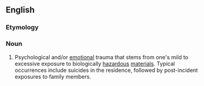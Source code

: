 ==English==
{{wikipedia}}
===Etymology===
{{prefix|bio|trauma}}

===Noun===
{{en-noun|-}}

# Psychological and/or [[emotion]]al trauma that stems from one's mild to excessive exposure to biologically [[hazardous]] [[material]]s.  Typical occurrences include suicides in the residence, followed by post-incident exposures to family members.